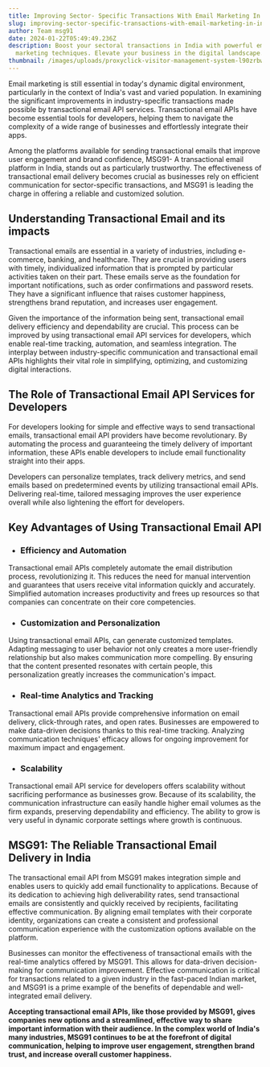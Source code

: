```yaml
---
title: Improving Sector- Specific Transactions With Email Marketing In India
slug: improving-sector-specific-transactions-with-email-marketing-in-india
author: Team msg91
date: 2024-01-22T05:49:49.236Z
description: Boost your sectoral transactions in India with powerful email
  marketing techniques. Elevate your business in the digital landscape.
thumbnail: /images/uploads/proxyclick-visitor-management-system-l90zrbwvcoe-unsplash.jpg
---
```

Email marketing is still essential in today's dynamic digital environment, particularly in the context of India's vast and varied population. In examining the significant improvements in industry-specific transactions made possible by transactional email API services. Transactional email APIs have become essential tools for developers, helping them to navigate the complexity of a wide range of businesses and effortlessly integrate their apps.

Among the platforms available for sending transactional emails that improve user engagement and brand confidence, MSG91- A transactional email platform in India, stands out as particularly trustworthy. The effectiveness of transactional email delivery becomes crucial as businesses rely on efficient communication for sector-specific transactions, and MSG91 is leading the charge in offering a reliable and customized solution.

## Understanding Transactional Email and its impacts

Transactional emails are essential in a variety of industries, including e-commerce, banking, and healthcare. They are crucial in providing users with timely, individualized information that is prompted by particular activities taken on their part. These emails serve as the foundation for important notifications, such as order confirmations and password resets. They have a significant influence that raises customer happiness, strengthens brand reputation, and increases user engagement.

Given the importance of the information being sent, transactional email delivery efficiency and dependability are crucial. This process can be improved by using transactional email API services for developers, which enable real-time tracking, automation, and seamless integration. The interplay between industry-specific communication and transactional email APIs highlights their vital role in simplifying, optimizing, and customizing digital interactions.

## The Role of Transactional Email API Services for Developers

For developers looking for simple and effective ways to send transactional emails, transactional email API providers have become revolutionary. By automating the process and guaranteeing the timely delivery of important information, these APIs enable developers to include email functionality straight into their apps.

Developers can personalize templates, track delivery metrics, and send emails based on predetermined events by utilizing transactional email APIs. Delivering real-time, tailored messaging improves the user experience overall while also lightening the effort for developers.

## Key Advantages of Using Transactional Email API

* ### Efficiency and Automation

Transactional email APIs completely automate the email distribution process, revolutionizing it. This reduces the need for manual intervention and guarantees that users receive vital information quickly and accurately. Simplified automation increases productivity and frees up resources so that companies can concentrate on their core competencies.

* ### Customization and Personalization

Using transactional email APIs, can generate customized templates. Adapting messaging to user behavior not only creates a more user-friendly relationship but also makes communication more compelling. By ensuring that the content presented resonates with certain people, this personalization greatly increases the communication's impact.

* ### Real-time Analytics and Tracking

Transactional email APIs provide comprehensive information on email delivery, click-through rates, and open rates. Businesses are empowered to make data-driven decisions thanks to this real-time tracking. Analyzing communication techniques' efficacy allows for ongoing improvement for maximum impact and engagement.

* ### Scalability

Transactional email API service for developers offers scalability without sacrificing performance as businesses grow. Because of its scalability, the communication infrastructure can easily handle higher email volumes as the firm expands, preserving dependability and efficiency. The ability to grow is very useful in dynamic corporate settings where growth is continuous.

## MSG91: The Reliable Transactional Email Delivery in India

The transactional email API from MSG91 makes integration simple and enables users to quickly add email functionality to applications. Because of its dedication to achieving high deliverability rates, send transactional emails are consistently and quickly received by recipients, facilitating effective communication. By aligning email templates with their corporate identity, organizations can create a consistent and professional communication experience with the customization options available on the platform.

Businesses can monitor the effectiveness of transactional emails with the real-time analytics offered by MSG91. This allows for data-driven decision-making for communication improvement. Effective communication is critical for transactions related to a given industry in the fast-paced Indian market, and MSG91 is a prime example of the benefits of dependable and well-integrated email delivery.

**Accepting transactional email APIs, like those provided by MSG91, gives companies new options and a streamlined, effective way to share important information with their audience. In the complex world of India's many industries, MSG91 continues to be at the forefront of digital communication, helping to improve user engagement, strengthen brand trust, and increase overall customer happiness.**